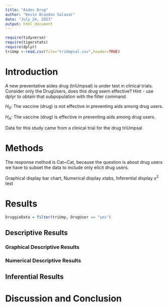 ```yaml
---
title: "Aides Drug"
author: "Kevin Brandon Salazar"
date: "July 24, 2023"
output: html_document
---
```


```r
require(tidyverse)
require(tigerstats)
require(dplyr)
triUmp <-read.csv(file="triUmpsal.csv",header=TRUE)
```

# Introduction

<!--In this section you explain what you are trying to show.  Where did the data come from?  What is the research or other question you are trying to answer?.  If you skimp in this section expect to be marked down in your grade. Paint a picture of the project a couple of paragraphs is expected!-->

A new  preventative aides drug (triUmpsal) is under test in clinical trials. Consider only the DrugUsers, does this drug seem effective?  Hint - use dplyr to obtain that subpopulation with the filter command.

$H_0$: The vaccine (drug) is not effective in preventing aids among drug users.

$H_A$: The vaccine (drug) is effective in preventing aids among drug users.

Data for this study came from a clinical trial for the drug triUmpsal

# Methods

<!--Decide on your methods:  use "variable analysis" or other appropriate descriptors.  Make sure to choose at least one graphical method and at least one numerical method. Discuss what data manipulations may be needed for example subsetting or other binning procedures and what sort of graphical displays and inferential tools will be used!-->

The response method is Cat~Cat, because the question is about drug users we have to subset the data to include only elicit drug users.  

Graphical display bar chart, Numerical display xtabs, Inferential display $x^2$ test

# Results

<!--Divide this section into two sub-sections:  One for your descriptive  results and one for your inferential results.!-->

```r
DruggieData = filter(triUmp, DrugUser == "yes")
```

## Descriptive Results

### Graphical Descriptive Results

<!--Graphical results here.  Make sure to show your code.  Provide appropriate labels for axes, giving units if possible, and provide a good title for the graph, too.  Use the graphical results to describe the patterns if any that exist in the data as focused toward the research question. Bottom line is to explain the features of the graph that are relevant to conforming or departing to what is expected by your null hypothesis !-->

### Numerical Descriptive Results

<!--Numerical results go here. Use the numerical results to describe the patterns if any that exist in the data as focused toward the research question!-->

## Inferential Results

<!--State hypothesis clearly.  Make sure your discussion of the inferential test covers all the aspects that the test output produces, such as test statistic, p-value etc.  Make a decision about the null hypothesis, explain the assumptions on which the selected test/procedure was based, and why the chosen procedure satisfys the assumptions and is appropriate to answer the research question!-->


# Discussion and Conclusion

<!--Discussion and conclusion here.  If you found a relationship be sure to consider whether the relationship occurs because one of the variavbles causes the other, or whether they perhasps are related for some other reason.  Watch the chapter 6 videos from the GeorgeTown videos collection.!-->
